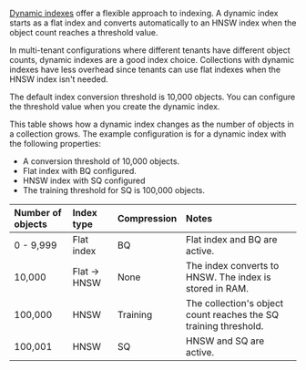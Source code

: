 [Dynamic indexes](/developers/weaviate/concepts/vector-index#dynamic-index) offer a flexible approach to indexing. A dynamic index starts as a flat index and converts automatically to an HNSW index when the object count reaches a threshold value.

In multi-tenant configurations where different tenants have different object counts, dynamic indexes are a good index choice. Collections with dynamic indexes have less overhead since tenants can use flat indexes when the HNSW index isn't needed.

The default index conversion threshold is 10,000 objects. You can configure the threshold value when you create the dynamic index.

This table shows how a dynamic index changes as the number of objects in a collection grows. The example configuration is for a dynamic index with the following properties:

- A conversion threshold of 10,000 objects.
- Flat index with BQ configured.
- HNSW index with SQ configured
- The training threshold for SQ is 100,000 objects.

| Number of objects | Index type | Compression | Notes |
| :- | :- | :- | :- |
| 0 - 9,999 | Flat index | BQ | Flat index and BQ are active. |
| 10,000 | Flat -> HNSW | None | The index converts to HNSW. The index is stored in RAM. |
| 100,000 | HNSW | Training | The collection's object count reaches the SQ training threshold. |
| 100,001 | HNSW | SQ | HNSW and SQ are active. |